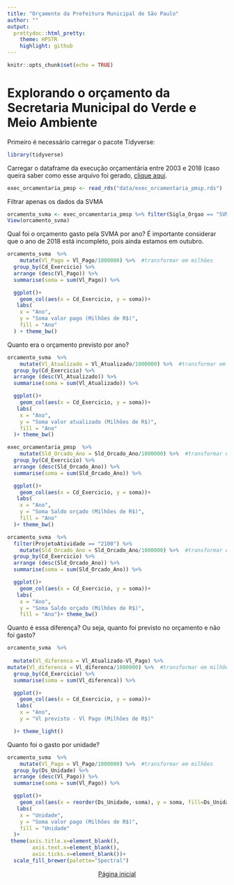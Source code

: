 ```yaml
---
title: "Orçamento da Prefeitura Municipal de São Paulo"
author: ""
output:
  prettydoc::html_pretty:
    theme: HPSTR
    highlight: github
---
```


```r
knitr::opts_chunk$set(echo = TRUE)
```
# Explorando o orçamento da Secretaria Municipal do Verde e Meio Ambiente


Primeiro é necessário carregar o pacote Tidyverse:
```r
library(tidyverse)

```
Carregar o dataframe da execução orçamentária entre 2003 e 2018 (caso queira saber como esse arquivo foi gerado, [clique aqui](preparardados.html).
```r
exec_orcamentaria_pmsp <- read_rds("data/exec_orcamentaria_pmsp.rds")
```

 Filtrar apenas os dados da SVMA

```r
orcamento_svma <- exec_orcamentaria_pmsp %>% filter(Sigla_Orgao == "SVMA")
View(orcamento_svma)
```


Qual foi o orçamento gasto pela SVMA por ano?
É importante considerar que o ano de 2018 está incompleto, pois ainda estamos em outubro.
```r
orcamento_svma  %>% 
    mutate(Vl_Pago = Vl_Pago/1000000) %>%  #transformar em milhões
  group_by(Cd_Exercicio) %>%  
  arrange (desc(Vl_Pago)) %>% 
  summarise(soma = sum(Vl_Pago)) %>% 

  ggplot()+
    geom_col(aes(x = Cd_Exercicio, y = soma))+
   labs(
    x = "Ano", 
    y = "Soma valor pago (Milhões de R$)",
    fill = "Ano"
  ) + theme_bw()
```


Quanto era o orçamento previsto por ano? 

```r
orcamento_svma  %>% 
    mutate(Vl_Atualizado = Vl_Atualizado/1000000) %>%  #transformar em milhões
  group_by(Cd_Exercicio) %>%  
  arrange (desc(Vl_Atualizado)) %>% 
  summarise(soma = sum(Vl_Atualizado)) %>% 

  ggplot()+
    geom_col(aes(x = Cd_Exercicio, y = soma))+
   labs(
    x = "Ano", 
    y = "Soma valor atualizado (Milhões de R$)",
    fill = "Ano"
  )+ theme_bw()
```

```r
exec_orcamentaria_pmsp  %>% 
    mutate(Sld_Orcado_Ano = Sld_Orcado_Ano/1000000) %>%  #transformar em milhões
  group_by(Cd_Exercicio) %>%  
  arrange (desc(Sld_Orcado_Ano)) %>% 
  summarise(soma = sum(Sld_Orcado_Ano)) %>% 

  ggplot()+
    geom_col(aes(x = Cd_Exercicio, y = soma))+
   labs(
    x = "Ano", 
    y = "Soma Saldo orçado (Milhões de R$)",
    fill = "Ano"
  )+ theme_bw()
```

```r
orcamento_svma  %>% 
  filter(ProjetoAtividade == "2100") %>% 
    mutate(Sld_Orcado_Ano = Sld_Orcado_Ano/1000000) %>%  #transformar em milhões
  group_by(Cd_Exercicio) %>%  
  arrange (desc(Sld_Orcado_Ano)) %>% 
  summarise(soma = sum(Sld_Orcado_Ano)) %>% 

  ggplot()+
    geom_col(aes(x = Cd_Exercicio, y = soma))+
   labs(
    x = "Ano", 
    y = "Soma Saldo orçado (Milhões de R$)",
    fill = "Ano")+ theme_bw()
```

Quanto é essa diferença? Ou seja, quanto foi previsto no orçamento e não foi gasto?

```r
orcamento_svma  %>% 
    
  mutate(Vl_diferenca = Vl_Atualizado-Vl_Pago) %>% 
mutate(Vl_diferenca = Vl_diferenca/1000000) %>%  #transformar em milhões
  group_by(Cd_Exercicio) %>%  
  summarise(soma = sum(Vl_diferenca)) %>% 

  ggplot()+
    geom_col(aes(x = Cd_Exercicio, y = soma))+
   labs(
    x = "Ano", 
    y = "Vl previsto - Vl Pago (Milhões de R$)"

  )+ theme_light()
```


Quanto foi o gasto por unidade?
```r
orcamento_svma  %>% 
    mutate(Vl_Pago = Vl_Pago/1000000) %>%  #transformar em milhões
  group_by(Ds_Unidade) %>%  
  arrange (desc(Vl_Pago)) %>% 
  summarise(soma = sum(Vl_Pago)) %>% 

  ggplot()+
    geom_col(aes(x = reorder(Ds_Unidade,-soma), y = soma, fill=Ds_Unidade))+
   labs(
    x = "Unidade", 
    y = "Soma valor pago (Milhões de R$)",
    fill = "Unidade"
  )+
 theme(axis.title.x=element_blank(),
        axis.text.x=element_blank(),
        axis.ticks.x=element_blank())+
  scale_fill_brewer(palette="Spectral")

```



<center>[Página inicial](index.html)
</center>
